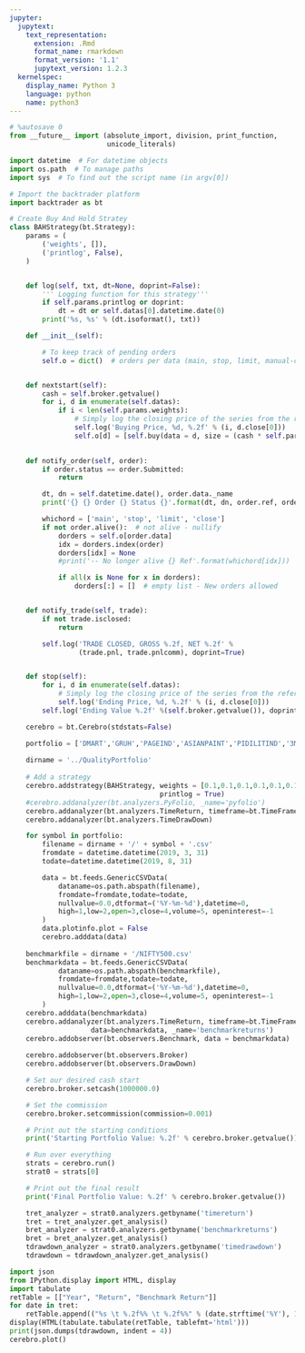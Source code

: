 ```yaml
---
jupyter:
  jupytext:
    text_representation:
      extension: .Rmd
      format_name: rmarkdown
      format_version: '1.1'
      jupytext_version: 1.2.3
  kernelspec:
    display_name: Python 3
    language: python
    name: python3
---
```


```python
# %autosave 0
from __future__ import (absolute_import, division, print_function,
                        unicode_literals)

import datetime  # For datetime objects
import os.path  # To manage paths
import sys  # To find out the script name (in argv[0])

# Import the backtrader platform
import backtrader as bt
```

```python
# Create Buy And Hold Stratey 
class BAHStrategy(bt.Strategy):
    params = (
        ('weights', []),
        ('printlog', False),
    )


    def log(self, txt, dt=None, doprint=False):
        ''' Logging function for this strategy'''
        if self.params.printlog or doprint:
            dt = dt or self.datas[0].datetime.date(0)
        print('%s, %s' % (dt.isoformat(), txt))

    def __init__(self):

        # To keep track of pending orders
        self.o = dict()  # orders per data (main, stop, limit, manual-close)


    def nextstart(self):
        cash = self.broker.getvalue()
        for i, d in enumerate(self.datas):
            if i < len(self.params.weights):
                # Simply log the closing price of the series from the reference
                self.log('Buying Price, %d, %.2f' % (i, d.close[0]))
                self.o[d] = [self.buy(data = d, size = (cash * self.params.weights[i]) // d.close[0])] 

            
    def notify_order(self, order):
        if order.status == order.Submitted:
            return

        dt, dn = self.datetime.date(), order.data._name
        print('{} {} Order {} Status {}'.format(dt, dn, order.ref, order.getstatusname()))

        whichord = ['main', 'stop', 'limit', 'close']
        if not order.alive():  # not alive - nullify
            dorders = self.o[order.data]
            idx = dorders.index(order)
            dorders[idx] = None
            #print('-- No longer alive {} Ref'.format(whichord[idx]))

            if all(x is None for x in dorders):
                dorders[:] = []  # empty list - New orders allowed


    def notify_trade(self, trade):
        if not trade.isclosed:
            return

        self.log('TRADE CLOSED, GROSS %.2f, NET %.2f' %
                 (trade.pnl, trade.pnlcomm), doprint=True)


    def stop(self):
        for i, d in enumerate(self.datas):
            # Simply log the closing price of the series from the reference
            self.log('Ending Price, %d, %.2f' % (i, d.close[0]))
        self.log('Ending Value %.2f' %(self.broker.getvalue()), doprint=True)


```

```python
    cerebro = bt.Cerebro(stdstats=False)

    portfolio = ['DMART','GRUH','PAGEIND','ASIANPAINT','PIDILITIND','3MINDIA','NAUKRI','HDFCBANK','NESTLEIND','DRREDDY','BAJFINANCE']
    
    dirname = '../QualityPortfolio'
    
    # Add a strategy
    cerebro.addstrategy(BAHStrategy, weights = [0.1,0.1,0.1,0.1,0.1,0.1,0.1,0.1,0.1,0.05,0.05],
                                     printlog = True)
    #cerebro.addanalyzer(bt.analyzers.PyFolio, _name='pyfolio')
    cerebro.addanalyzer(bt.analyzers.TimeReturn, timeframe=bt.TimeFrame.Years)
    cerebro.addanalyzer(bt.analyzers.TimeDrawDown)

    for symbol in portfolio:
        filename = dirname + '/' + symbol + '.csv'
        fromdate = datetime.datetime(2019, 3, 31)
        todate=datetime.datetime(2019, 8, 31)

        data = bt.feeds.GenericCSVData(
            dataname=os.path.abspath(filename),
            fromdate=fromdate,todate=todate,
            nullvalue=0.0,dtformat=('%Y-%m-%d'),datetime=0,
            high=1,low=2,open=3,close=4,volume=5, openinterest=-1
        )
        data.plotinfo.plot = False
        cerebro.adddata(data)
        
    benchmarkfile = dirname + '/NIFTY500.csv'
    benchmarkdata = bt.feeds.GenericCSVData(
            dataname=os.path.abspath(benchmarkfile),
            fromdate=fromdate,todate=todate,
            nullvalue=0.0,dtformat=('%Y-%m-%d'),datetime=0,
            high=1,low=2,open=3,close=4,volume=5, openinterest=-1
        )
    cerebro.adddata(benchmarkdata)
    cerebro.addanalyzer(bt.analyzers.TimeReturn, timeframe=bt.TimeFrame.Years,
                    data=benchmarkdata, _name='benchmarkreturns')
    cerebro.addobserver(bt.observers.Benchmark, data = benchmarkdata)
    
    cerebro.addobserver(bt.observers.Broker)
    cerebro.addobserver(bt.observers.DrawDown)

    # Set our desired cash start
    cerebro.broker.setcash(1000000.0)

    # Set the commission
    cerebro.broker.setcommission(commission=0.001)

    # Print out the starting conditions
    print('Starting Portfolio Value: %.2f' % cerebro.broker.getvalue())

    # Run over everything
    strats = cerebro.run()
    strat0 = strats[0]

    # Print out the final result
    print('Final Portfolio Value: %.2f' % cerebro.broker.getvalue())

    tret_analyzer = strat0.analyzers.getbyname('timereturn')
    tret = tret_analyzer.get_analysis()
    bret_analyzer = strat0.analyzers.getbyname('benchmarkreturns')
    bret = bret_analyzer.get_analysis()
    tdrawdown_analyzer = strat0.analyzers.getbyname('timedrawdown')
    tdrawdown = tdrawdown_analyzer.get_analysis()

```

```python
import json
from IPython.display import HTML, display
import tabulate
retTable = [["Year", "Return", "Benchmark Return"]]
for date in tret:
    retTable.append(("%s \t %.2f%% \t %.2f%%" % (date.strftime('%Y'), 100*tret[date], 100*bret[date])).split('\t'))
display(HTML(tabulate.tabulate(retTable, tablefmt='html')))
print(json.dumps(tdrawdown, indent = 4))
cerebro.plot()
```

```python

```
